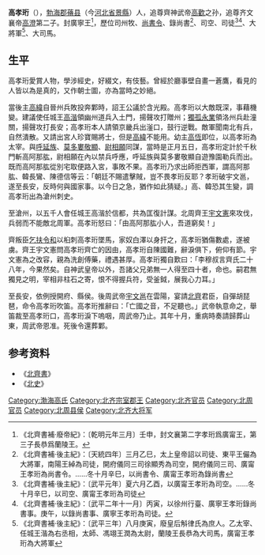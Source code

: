 '''高孝珩'''（{{bd|6世紀||577年||catIdx=G}}），[[勃海郡|勃海郡]][[蓨县|蓨县]]（今[[河北省|河北省]][[景縣|景縣]]）人，追尊齊神武帝[[高歡|高歡]]之孙，追尊齐文襄帝[[高澄|高澄]]第二子。封廣寧王<ref>《北齊書補·廢帝紀》：〔乾明元年三月〕壬申，封文襄第二字孝珩爲廣甯王，第三子長恭爲蘭陵王。</ref>，歷位司州牧、[[尚書令|尚書令]]、錄尚書<ref>《北齊書補·後主紀》：〔天統四年〕三月乙巳，太上皇帝詔以司徒、東平王儼為大將軍，南陽王綽為司徒，開府儀同三司徐顯秀為司空，開府儀同三司、廣甯王孝珩為尚書令。……冬十月辛巳，以尚書令、廣甯王孝珩為錄尚書</ref>、司空、司徒<ref>《北齊書補·後主紀》：〔武平元年〕夏六月乙酉，以廣甯王孝珩為司空。……冬十月辛巳，以司空、廣甯王孝珩為司徒</ref><ref>《北齊書補·後主紀》：〔武平二年十一月〕丙寅，以徐州行臺、廣寧王孝珩錄尚書事。庚午，以錄尚書事、廣寧王孝珩為司徒。</ref>、大將軍<ref>《北齊書補·後主紀》：〔武平三年〕八月庚寅，廢皇后斛律氏為庶人。乙太宰、任城王湝為右丞相，太師、馮翊王潤為太尉，蘭陵王長恭為大司馬，廣甯王孝珩為大將軍</ref>、大司馬。

== 生平 ==
高孝珩愛賞人物，學涉經史，好綴文，有伎藝。曾經於廳事壁自畫一蒼鷹，看見的人皆以為是真的，又作朝士圖，亦為當時之妙絕。

當後主[[高緯|高緯]]自晉州兵敗投奔鄴時，詔王公議於含光殿。高孝珩以大敵既深，事藉機變。建議使任城王[[高湝|高湝]]領幽州道兵入土門，揚聲攻打贈州；[[獨孤永業|獨孤永業]]領洛州兵赴潼關，揚聲攻打長安；高孝珩本人請領京畿兵出滏口，鼓行逆戰。敵軍聞南北有兵，自然潰散。又請出宮人珍寶賜將士，但是[[高緯|高緯]]不能用。幼主[[高恆|高恆]]即位，以高孝珩為太宰。與[[呼延族|呼延族]]、[[莫多婁敬顯|莫多婁敬顯]]、[[尉相願|尉相願]]同謀，當時是正月五日，高孝珩定計於千秋門斬高阿那肱，尉相願在內以禁兵呼應，呼延族與莫多婁敬顯自遊豫園勒兵而出。既而高阿那肱從別宅取便路入宮，事敗不果。高孝珩乃求出師拒西軍，謂高阿那肱、韓長鸞、陳德信等云：「朝廷不賜遣擊賊，豈不畏孝珩反耶？孝珩破宇文邕，遂至長安，反時何與國家事。以今日之急，猶作如此猜疑。」高、韓恐其生變，調高孝珩出為滄州刺史。

至滄州，以五千人會任城王高湝於信都，共為匡復計謀。北周齊王[[宇文憲|宇文憲]]來攻伐，兵弱而不能敵北周軍。高孝珩怒曰：「由高阿那肱小人，吾道窮矣！」

齊叛臣[[乞扶令和|乞扶令和]]以桕刺高孝珩墜馬，家奴白澤以身扞之，高孝珩猶傷數處，遂被虜。齊王宇文憲問高孝珩齊亡的因由，高孝珩自陳國難，辭淚俱下，俯仰有節。宇文憲為之改容，親為洗創傅藥，禮遇甚厚。高孝珩獨自歎曰：「李穆叔言齊氏二十八年，今果然矣。自神武皇帝以外，吾諸父兄弟無一人得至四十者，命也。嗣君無獨見之明，宰相非柱石之寄，恨不得握兵符，受釜鉞，展我心力耳。」

至長安，依例授開府、縣侯。後周武帝[[宇文邕|宇文邕]]在雲陽，宴請[[北齊|北齊]]君臣，自彈胡琵琶，命令高孝珩吹笛。高孝珩推辭曰：「亡國之音，不足聽也。」武帝執意命之，舉笛裁至高孝珩口，高孝珩淚下嗚咽，周武帝乃止。其年十月，重病時奏請歸葬山東，周武帝恩准。死後令還葬鄴。

== 参考资料 ==
*《[[北齊書|北齊書]]》
*《[[北史|北史]]》
{{Reflist}}

[[Category:渤海高氏|Category:渤海高氏]]
[[Category:北齐宗室郡王|Category:北齐宗室郡王]]
[[Category:北齐官员|Category:北齐官员]]
[[Category:北周官员|Category:北周官员]]
[[Category:北周县侯|Category:北周县侯]]
[[Category:北齐大将军|Category:北齐大将军]]